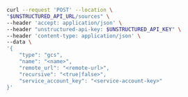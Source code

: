 ```bash REST (Create)
curl --request 'POST' --location \
"$UNSTRUCTURED_API_URL/sources" \
--header 'accept: application/json' \
--header "unstructured-api-key: $UNSTRUCTURED_API_KEY" \
--header 'content-type: application/json' \
--data \
'{
    "type": "gcs",
    "name": "<name>",
    "remote_url": "<remote-url>",
    "recursive": "<true|false>",
    "service_account_key": "<service-account-key>"
}'
```